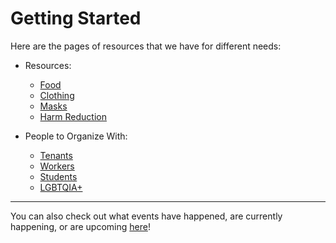 # Getting Started

Here are the pages of resources that we have for different needs:
- Resources:
  - [Food](/resources/food)
  - [Clothing](/resources/clothing)
  - [Masks](/resources/masks)
  - [Harm Reduction](/resources/harm-reduction)

- People to Organize With:
  - [Tenants](/organizing/tenants)
  - [Workers](/organizing/workers)
  - [Students](/organizing/students)
  - [LGBTQIA+](/organizing/lgbtqia+)

---

You can also check out what events have happened, are currently happening, or are upcoming [here](/events)!
